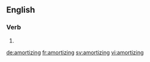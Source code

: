 
==English==

===Verb===
{{head|en}}

# {{present participle of|amortize}}

[[de:amortizing]]
[[fr:amortizing]]
[[sv:amortizing]]
[[vi:amortizing]]